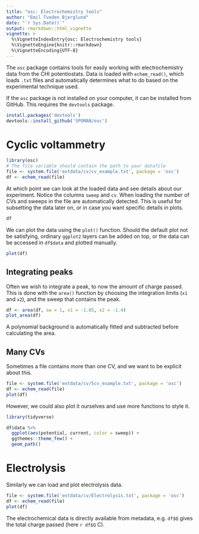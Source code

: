 ```yaml
---
title: "osc: Electrochemistry tools"
author: "Emil Tveden Bjerglund"
date: "`r Sys.Date()`"
output: rmarkdown::html_vignette
vignette: >
  %\VignetteIndexEntry{osc: Electrochemistry tools}
  %\VignetteEngine{knitr::rmarkdown}
  %\VignetteEncoding{UTF-8}
---
```


The `osc` package contains tools for easily working with electrochemistry data from the CHI potentiostats. Data is loaded with `echem_read()`, which loads `.txt` files and automatically determines what to do based on the experimental technique used. 

If the `osc` package is not installed on your computer, it can be installed from GitHub. This requires the `devtools` package.
```r
install.packages('devtools')
devtools::install_github('SPOMAN/osc')
```


# Cyclic voltammetry

```r
library(osc)
# The file variable should contain the path to your datafile
file <- system.file('extdata/cv/cv_example.txt', package = 'osc')
df <- echem_read(file)
```
At which point we can look at the loaded data and see details about our experiment. Notice the columns `sweep` and `cv`. When loading the number of CVs and sweeps in the file are automatically detected. This is useful for subsetting the data later on, or in case you want specific details in plots. 

```r
df
```

We can plot the data using the `plot()` function. Should the default plot not be satisfying, ordinary `ggplot2` layers can be added on top, or the data can be accessed in `df$data` and plotted manually.
```r
plot(df)
```

## Integrating peaks
Often we wish to integrate a peak, to now the amount of charge passed. This is done with the `area()` function by choosing the integration limits (`x1` and `x2`), and the sweep that contains the peak.
```r
df <- area(df, sw = 1, x1 = -1.85, x2 = -1.4)
plot_area(df)
```

A polynomial background is automatically fitted and subtracted before calculating the area.

## Many CVs
Sometimes a file contains more than one CV, and we want to be explicit about this.
```r
file <- system.file('extdata/cv/5cv_example.txt', package = 'osc')
df <- echem_read(file)
plot(df)
```

However, we could also plot it ourselves and use more functions to style it. 

```r
library(tidyverse)

df$data %>% 
  ggplot(aes(potential, current, color = sweep)) +
  ggthemes::theme_few() +
  geom_path()
```


# Electrolysis
Similarly we can load and plot electrolysis data.

```r
file <- system.file('extdata/cv/Electrolysis.txt', package = 'osc')
df <- echem_read(file)
plot(df)
```

The electrochemical data is directly available from metadata, e.g. `df$Q` gives the total charge passed (here `r df$Q` C).
